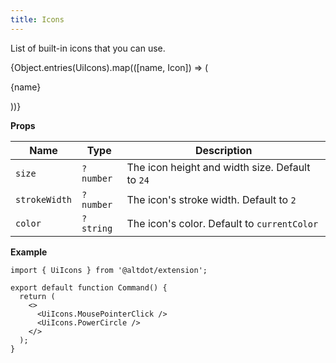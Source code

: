```yaml
---
title: Icons
---
```



List of built-in icons that you can use.

<div className="grid grid-cols-2 md:grid-cols-3 lg:grid-cols-4 gap-8">
  {Object.entries(UiIcons).map(([name, Icon]) => (
    <div key={name} className="flex flex-col items-center justify-center !m-0 text-muted-foreground hover:text-foreground transition-colors">
      <Icon className="size-8" />
      <p className="text-sm text-nowrap !mt-1">{name}</p>
    </div>
  ))}
</div>

**Props**

| Name | Type | Description |
| ----------- | ----------- | ----------- |
| `size` | `?number` | The icon height and width size. Default to `24` |
| `strokeWidth` | `?number` | The icon's stroke width. Default to `2` |
| `color` | `?string` | The icon's color. Default to `currentColor` |

**Example**

```tsx
import { UiIcons } from '@altdot/extension';

export default function Command() {
  return (
    <>
      <UiIcons.MousePointerClick />
      <UiIcons.PowerCircle />
    </>
  );
}
```
